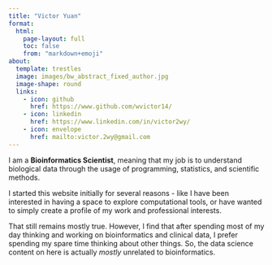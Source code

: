 ```yaml
---
title: "Victor Yuan"
format:
  html:
    page-layout: full
    toc: false
    from: "markdown+emoji"
about:
  template: trestles
  image: images/bw_abstract_fixed_author.jpg
  image-shape: round
  links:
    - icon: github
      href: https://www.github.com/wvictor14/
    - icon: linkedin
      href: https://www.linkedin.com/in/victor2wy/
    - icon: envelope
      href: mailto:victor.2wy@gmail.com
---
```


I am a **Bioinformatics Scientist**, meaning that my job is to understand biological data through the usage of programming, statistics, and scientific methods.

I started this website initially for several reasons - like I have been interested in having a space to explore computational tools, or have wanted to simply create a profile of my work and professional interests.

That still remains mostly true. However, I find that after spending most of my day thinking and working on bioinformatics and clinical data, I prefer spending my spare time thinking about other things. So, the data science content on here is actually *mostly* unrelated to bioinformatics.

